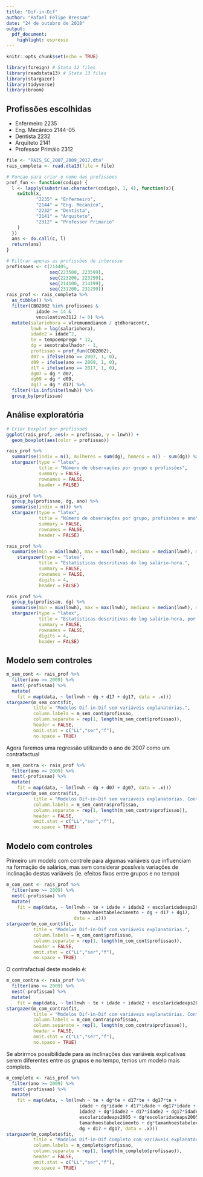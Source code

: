 ```yaml
---
title: "Dif-in-Dif"
author: "Rafael Felipe Bressan"
date: "24 de outubro de 2018"
output: 
  pdf_document:
    highlight: espresso
---
```


```r
knitr::opts_chunk$set(echo = TRUE)

library(foreign) # Stata 12 files
library(readstata13) # Stata 13 files
library(stargazer)
library(tidyverse)
library(broom)
```

## Profissões escolhidas

* Enfermeiro 2235
* Eng. Mecânico 2144-05
* Dentista 2232
* Arquiteto 2141
* Professor Primáio 2312

```r
file <- "RAIS_SC_2007_2009_2017.dta"
rais_completa <- read.dta13(file = file)
```

```r
# Funcao para criar o nome das profissoes
prof_fun <- function(codigo) {
  l <- lapply(substr(as.character(codigo), 1, 4), function(x){
    switch(x,
           "2235" = "Enfermeiro",
           "2144" = "Eng. Mecanico",
           "2232" = "Dentista",
           "2141" = "Arquiteto",
           "2312" = "Professor Primario"
    )
  })
  ans <- do.call(c, l)
  return(ans)
}

# Filtrar apenas as profissões de interesse
profissoes <- c(214405,
                seq(223500, 223599),
                seq(223200, 223299),
                seq(214100, 214199),
                seq(231200, 231299))
rais_prof <- rais_completa %>% 
  as_tibble() %>% 
  filter(CBO2002 %in% profissoes &
           idade >= 14 &
           vnculoativo3112 != 0) %>% 
  mutate(salariohora = vlremunmdianom / qtdhoracontr,
         lnwh = log(salariohora),
         idade2 = idade^2,
         te = tempoemprego * 12,
         dg = sexotrabalhador - 1,
         profissao = prof_fun(CBO2002),
         d07 = ifelse(ano == 2007, 1, 0),
         d09 = ifelse(ano == 2009, 1, 0),
         d17 = ifelse(ano == 2017, 1, 0),
         dg07 = dg * d07,
         dg09 = dg * d09,
         dg17 = dg * d17) %>% 
  filter(!is.infinite(lnwh)) %>%
  group_by(profissao)
```

## Análise exploratória

```r
# Criar boxplot por profissoes
ggplot(rais_prof, aes(x = profissao, y = lnwh)) +
  geom_boxplot(aes(color = profissao))
```

```r
rais_prof %>% 
  summarise(indiv = n(), mulheres = sum(dg), homens = n() - sum(dg)) %>% 
  stargazer(type = "latex", 
            title = "Número de observações por grupo e profissões",
            summary = FALSE,
            rownames = FALSE,
            header = FALSE)
```

```r
rais_prof %>% 
  group_by(profissao, dg, ano) %>% 
  summarise(indiv = n()) %>% 
  stargazer(type = "latex", 
            title = "Número de observações por grupo, profissões e ano",
            summary = FALSE,
            rownames = FALSE,
            header = FALSE)
```

```r
rais_prof %>% 
  summarise(min = min(lnwh), max = max(lnwh), mediana = median(lnwh), media = mean(lnwh)) %>% 
    stargazer(type = "latex", 
            title = "Estatísticas descritivas do log salário-hora.",
            summary = FALSE,
            rownames = FALSE,
            digits = 4,
            header = FALSE)
```

```r
rais_prof %>% 
  group_by(profissao, dg) %>% 
  summarise(min = min(lnwh), max = max(lnwh), mediana = median(lnwh), media = mean(lnwh)) %>% 
  stargazer(type = "latex", 
            title = "Estatísticas descritivas do log salário-hora, por grupo.",
            summary = FALSE,
            rownames = FALSE,
            digits = 4,
            header = FALSE)
```

## Modelo sem controles

```r
m_sem_cont <- rais_prof %>% 
  filter(ano >= 2009) %>% 
  nest(-profissao) %>% 
  mutate(
    fit = map(data, ~ lm(lnwh ~ dg + d17 + dg17, data = .x)))
stargazer(m_sem_cont$fit,
          title = "Modelos Dif-in-Dif sem variáveis explanatórias.",
          column.labels = m_sem_cont$profissao,
          column.separate = rep(1, length(m_sem_cont$profissao)),
          header = FALSE,
          omit.stat = c("LL","ser","f"),
          no.space = TRUE)
```

Agora faremos uma regressão utilizando o ano de 2007 como um contrafactual

```r
m_sem_contra <- rais_prof %>% 
  filter(ano <= 2009) %>% 
  nest(-profissao) %>% 
  mutate(
    fit = map(data, ~ lm(lnwh ~ dg + d07 + dg07, data = .x)))
stargazer(m_sem_contra$fit,
          title = "Modelos Dif-in-Dif sem variáveis explanatórias. Contrafactual",
          column.labels = m_sem_contra$profissao,
          column.separate = rep(1, length(m_sem_contra$profissao)),
          header = FALSE,
          omit.stat = c("LL","ser","f"),
          no.space = TRUE)
```

## Modelo com controles

Primeiro um modelo com controle para algumas variáveis que influenciam na formação de salários, mas sem considerar possíveis variações de inclinação destas variáveis (ie. efeitos fixos entre grupos e no tempo)

```r
m_com_cont <- rais_prof %>% 
  filter(ano >= 2009) %>% 
  nest(-profissao) %>% 
  mutate(
    fit = map(data, ~ lm(lnwh ~ te + idade + idade2 + escolaridadeaps2005 +
                           tamanhoestabelecimento + dg + d17 + dg17, 
                         data = .x)))
stargazer(m_com_cont$fit,
          title = "Modelos Dif-in-Dif com variáveis explanatórias.",
          column.labels = m_com_cont$profissao,
          column.separate = rep(1, length(m_com_cont$profissao)),
          header = FALSE,
          omit.stat = c("LL","ser","f"),
          no.space = TRUE)
```

O contrafactual deste modelo é:

```r
m_com_contra <- rais_prof %>% 
  filter(ano <= 2009) %>% 
  nest(-profissao) %>% 
  mutate(
    fit = map(data, ~ lm(lnwh ~ te + idade + idade2 + escolaridadeaps2005 + tamanhoestabelecimento + dg + d07 + dg07, data = .x)))
stargazer(m_com_contra$fit,
          title = "Modelos Dif-in-Dif com variáveis explanatórias. Contrafactual.",
          column.labels = m_com_contra$profissao,
          column.separate = rep(1, length(m_com_contra$profissao)),
          header = FALSE,
          omit.stat = c("LL","ser","f"),
          no.space = TRUE)
```

Se abrirmos possibilidade para as inclinações das variáveis explicativas serem diferentes entre os grupos e no tempo, temos um modelo mais completo.

```r
m_completo <- rais_prof %>% 
  filter(ano >= 2009) %>% 
  nest(-profissao) %>% 
  mutate(
    fit = map(data, ~ lm(lnwh ~ te + dg*te + d17*te + dg17*te + 
                           idade + dg*idade + d17*idade + dg17*idade + 
                           idade2 + dg*idade2 + d17*idade2 + dg17*idade2 + 
                           escolaridadeaps2005 + dg*escolaridadeaps2005 + d17*escolaridadeaps2005 + dg17*escolaridadeaps2005 + 
                           tamanhoestabelecimento + dg*tamanhoestabelecimento + d17*tamanhoestabelecimento + dg17*tamanhoestabelecimento + 
                           dg + d17 + dg17, data = .x)))
stargazer(m_completo$fit,
          title = "Modelos Dif-in-Dif completo com variáveis explanatórias.",
          column.labels = m_completo$profissao,
          column.separate = rep(1, length(m_completo$profissao)),
          header = FALSE,
          omit.stat = c("LL","ser","f"),
          no.space = TRUE)
```